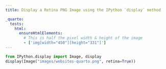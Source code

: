```yaml
---
title: Display a Retina PNG Image using the IPython `display` method

_quarto:
  tests:
    html:
      ensureHtmlElements:
        # This is half the pixel width & height of the image
        - ['img[width="450"][height="331"]']
---
```


```python
from IPython.display import Image, display
display(Image("images/websites-quarto.png", retina=True))
```
